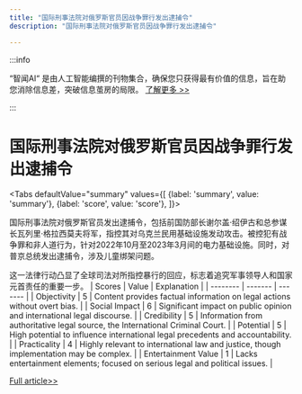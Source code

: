```yaml
---
title: "国际刑事法院对俄罗斯官员因战争罪行发出逮捕令"
description: "国际刑事法院对俄罗斯官员因战争罪行发出逮捕令"

---
```



:::info

“智闻AI“ 是由人工智能编撰的刊物集合，确保您只获得最有价值的信息，旨在助您消除信息差，突破信息茧房的局限。  [了解更多 >>](/)

:::

# 国际刑事法院对俄罗斯官员因战争罪行发出逮捕令


<Tabs
	defaultValue="summary"
	values={[
	{label: 'summary', value: 'summary'},
	{label: 'score', value: 'score'},
]}>
<TabItem value="summary">


国际刑事法院对俄罗斯官员发出逮捕令，包括前国防部长谢尔盖·绍伊古和总参谋长瓦列里·格拉西莫夫将军，指控其对乌克兰民用基础设施发动攻击。被控犯有战争罪和非人道行为，针对2022年10月至2023年3月间的电力基础设施。同时，对普京总统发出逮捕令，涉及儿童绑架问题。

这一法律行动凸显了全球司法对所指控暴行的回应，标志着追究军事领导人和国家元首责任的重要一步。
</TabItem>
<TabItem value="score">
	| Scores     | Value   | Explanation |
	| -------- | ------- | ------- |
	| Objectivity  | 5    | Content provides factual information on legal actions without overt bias.    |
	| Social Impact | 6     | Significant impact on public opinion and international legal discourse.    |
	| Credibility    | 5    | Information from authoritative legal source, the International Criminal Court.    |
	| Potential    | 5    | High potential to influence international legal precedents and accountability.    |
	| Practicality    | 4    | Highly relevant to international law and justice, though implementation may be complex.    |
	| Entertainment Value    | 1    | Lacks entertainment elements; focused on serious legal and political issues.    |
</TabItem>
</Tabs>

[Full article>>](https://apnews.com/article/icc-russia-ukraine-shoigu-gerasimov-eb48ca09150082d988bc75df59fe9354)

